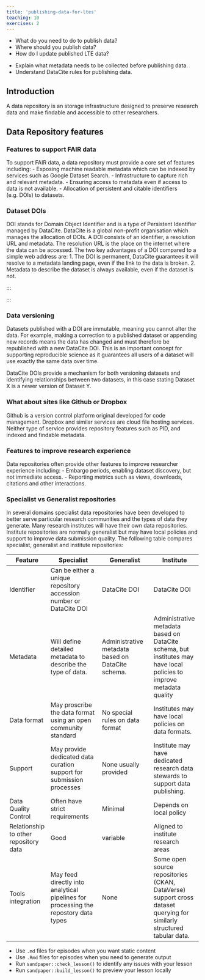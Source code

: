 ```yaml
---
title: 'publishing-data-for-ltes'
teaching: 10
exercises: 2
---
```


:::::::::::::::::::::::::::::::::::::: questions 

- What do you need to do to publish data?
- Where should you publish data?
- How do I update published LTE data?

::::::::::::::::::::::::::::::::::::::::::::::::

::::::::::::::::::::::::::::::::::::: objectives

- Explain what metadata needs to be collected before publishing data.
- Understand DataCite rules for publishing data.

::::::::::::::::::::::::::::::::::::::::::::::::

## Introduction

A data repository is an storage infrastructure designed to preserve research data and make findable and accessible to other researchers. 

## Data Repository features

### Features to support FAIR data

To support FAIR data, a data repository must provide a core set of features including:
- Exposing machine readable metadata which can be indexed by services such as Google Dataset Search.
- Infrastructure to capture rich and relevant metadata.
- Ensuring access to metadata even if access to data is not available. 
- Allocation of persistent and citable identifiers (e.g. DOIs) to datasets.

### Dataset DOIs

DOI stands for Domain Object Identifier and is a type of Persistent Identifier managed by DataCite. DataCite is a global non-profit organisation which manages the allocation of DOIs. A DOI consists of an identifier, a resolution URL and metadata. The resolution URL is the place on the internet where the data can be accessed. The two key advantages of a DOI compared to a simple web address are:
1. The DOI is permanent, DataCite guarantees it will resolve to a metadata landing page, even if the link to the data is broken. 
2. Metadata to describe the dataset is always available, even if the dataset is not.

:::

:::::: challenge

::::::

:::

### Data versioning

Datasets published with a DOI are immutable, meaning you cannot alter the data. For example, making a correction to a published dataset or appending new records means the data has changed and must therefore be republished with a new DataCite DOI. This is an important concept for supporting reproducible science as it guarantees all users of a dataset will use exactly the same data over time. 

DataCite DOIs provide a mechanism for both versioning datasets and identifying relationships between two datasets, in this case stating Dataset X is a newer version of Dataset Y.

::: callout

### What about sites like Github or Dropbox

Github is a version control platform original developed for code management. Dropbox and similar services are cloud file hosting services. Neither type of service provides repository features such as PID, and indexed and findable metadata.  

:::

### Features to improve research experience

Data repositories often provide other features to improve researcher experience including:
- Embargo periods, enabling dataset discovery, but not immediate access.
- Reporting metrics such as views, downloads, citations and other interactions.

### Specialist vs Generalist repositories

In several domains specialist data repositories have been developed to better serve particular research communities and the types of data they generate. Many research institutes will have their own data repositories. Institute repositories are normally generalist but may have local policies and support to improve data submission quality. The following table compares specialist, generalist and institute repositories:

Feature | Specialist | Generalist | Institute 
------- | ---------- | ---------- | ---------
Identifier | Can be either a unique repository accession number or DataCite DOI | DataCite DOI | DataCite DOI
Metadata | Will define detailed metadata to describe the type of data. | Administrative metadata based on DataCite schema. | Administrative metadata based on DataCite schema, but institutes may have local policies to improve metadata quality
Data format | May proscribe the data format using an open community standard | No special rules on data format | Institutes may have local policies on data formats.
Support | May provide dedicated data curation support for submission processes | None usually provided | Institute may have dedicated research data stewards to support data publishing.
Data Quality Control | Often have strict requirements | Minimal | Depends on local policy
Relationship to other repository data | Good | variable | Aligned to institute research areas
Tools integration | May feed directly into analytical pipelines for processing the repostory data types | None | Some open source repositories (CKAN, DataVerse) support cross dataset querying for similarly structured tabular data.


::::::::::::::::::::::::::::::::::::: keypoints 

- Use `.md` files for episodes when you want static content
- Use `.Rmd` files for episodes when you need to generate output
- Run `sandpaper::check_lesson()` to identify any issues with your lesson
- Run `sandpaper::build_lesson()` to preview your lesson locally

::::::::::::::::::::::::::::::::::::::::::::::::

